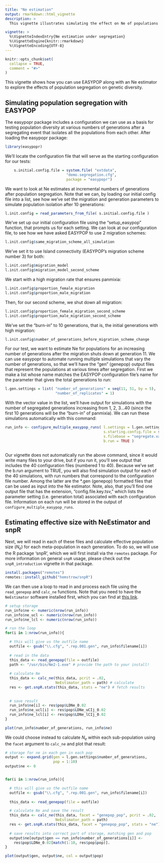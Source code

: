 ```yaml
---
title: "Ne estimation"
output: rmarkdown::html_vignette
description: >
  This vignette illustrates simulating the effect on Ne of populations isolated after panmixia.

vignette: >
  %\VignetteIndexEntry{Ne estimation under segregation}
  %\VignetteEngine{knitr::rmarkdown}
  %\VignetteEncoding{UTF-8}
---
```


```r
knitr::opts_chunk$set(
  collapse = TRUE,
  comment = "#>"
)
```

This vignette  shows how you can use EASYPOP along with an Ne estimator to explore the effects of population segregation on genetic diversity.

## Simulating population segregation with EASYPOP

The easypopr package includes a configuration we can use as a basis for testing population diversity at various numbers of generations after a segregating event that isolates all the populations from each other.  After loading the easypopr package:

```r
library(easypopr)
```
We'll locate the configuration file that will serve as the starting configuration for our tests:

```r

    s.initial.config.file = system.file( "extdata", 
                            "demo.segregation.cfg", 
                            package = "easypopr") 
```

We want to look at Ne estimates at incremental numbers of generations after population segregation.  Note that we can, by loading our initial config file into a list, see how we've set the migration and generation parameters to simulate population isolation after 10 generations:

```r

l.init.config = read_parameters_from_file( s.initial.config.file )
```

We've set up our initial configuration file using the "setup_easypop" function, that prompts us for each setting.  We can look at our configuration file, to see how we have asked EASYPOP to use 2 migration schemes:

```r

l.init.config$same_migration_scheme_all_simulation
```

We've set it to use Island connectivity (EASYPOP's migration scheme number 3) for both:

```r
l.init.config$migration_model
l.init.config$migration_model_second_scheme
```

We start with a high migration rate that ensures panmixia:

```r
l.init.config$proportion_female_migration
l.init.config$proportion_male_migration
```

Then, for our second scheme, we shut down all migration:

```r
l.init.config$proportion_female_migration_second_scheme
l.init.config$proportion_male_migration_second_scheme
```

We've set the "burn-in" to 10 generations, that is, the initial generations with high migration:

```r
l.init.config$number_of_generations_before_migration_scheme_change
```

For our test, we want to estimate Ne for populations for an increasing number of generations after the migration shuts down at generation 11.  We can use easypopr to automate running multiple simulations that vary the number of generations, so that we'll have the "gen" (genepop) output files that represent the populations at various times after segregation.  First we make a list whose name matches the EASYPOP configuration file's name for the parameter that gives the total generations to run:

```r

l.gen.settings = list( "number_of_generations" = seq(11, 51, by = 5),
                       "number_of_replicates" = 1)
```
With the vector value in the list, we'll have output for simulations with the number of segregated generations increasing from 1, 2, 3...40 (since the first 10 generations will be the "burn-in" of panmixia).  We can run these simulations automatically with this command:

```r

run_info <- configure_multiple_easypop_runs( l.settings = l.gen.settings,
                                             s.starting.config.file = s.initial.config.file,
                                             s.filebase = "segregate.vary.gens",
                                             b.run = TRUE )
                                 
```

Our vignette does not automatically run the above command, since it would write many files to your drive, but if you run it, you'll see output that includes the 40 configuration files (numbered 1 to 40).  Because we've set the b.run argument to TRUE, you will also find simulation output for each of the 40 simulations, with run numbers that correspond to the configuration file number.  Among the latter are the *.gen (genepop) formatted files that can be used as input into the Ne estimator.  Note, also, that you'll find one output file that has the extension, "config.file.key.tsv," which lists the parameter setting (i.e. generation total) associated with each configuration file. Information on each run will be stored in the output of `configure_multiple_easypop_runs`.

## Estimating effective size with NeEstimator and snpR

Next, we will read in each of these files and calculate effective population size ($N_e$) for each meta-population in each generation. To do so, we will use the R package 'snpR', which we will first install via the `remotes` package. For more information on general `snpR` usage, please check out the `snpR_introduction` vignette in that package.
```r
install.packages("remotes")
remotes::install_github("hemstrow/snpR")
```

We can then use a loop to read in and process each file using the `read_genepop` and `calc_ne` functions. Note that you need to have the `NeEstimator` software installed first, which you can find at [this link](https://www.molecularfisherieslaboratory.com.au/neestimator-software/).

```r
# setup storage
run_info$ne <- numeric(nrow(run_info))
run_info$ne_ucl <- numeric(nrow(run_info))
run_info$ne_lcl <- numeric(nrow(run_info))

# run the loop
for(i in 1:nrow(run_info)){

  # this will give us the outfile name
  outfile <- gsub("\\.cfg", ".rep.001.gen", run_info$filename[i])
  
  # read in the data
  this_data <- read_genepop(file = outfile)
  path <- "/usr/bin/Ne2-1.exe" # provide the path to your install!
  
  # calculate Ne
  this_data <- calc_ne(this_data, pcrit = .02,
                       NeEstimator_path = path) # calculate
  res <- get.snpR.stats(this_data, stats = "ne") # fetch results
  
  
  # save result
  run_info$ne[i] <- res$pop$LDNe_0.02
  run_info$ne_ucl[i] <- res$pop$LDNe_uCIj_0.02
  run_info$ne_lcl[i] <- res$pop$LDNe_lCIj_0.02
}

plot(run_info$number_of_generations, run_info$ne)

```

We could choose instead to calculate $N_e$ within each sub-population using the `facet` argument to `calc_ne` and plot that result:

```r

# storage for ne in each gen in each pop
output <- expand.grid(gen = l.gen.settings$number_of_generations,
                      pop = 1:10)
output$ne <- 0


for(i in 1:nrow(run_info)){

  # this will give us the outfile name
  outfile <- gsub("\\.cfg", ".rep.001.gen", run_info$filename[i])
  
  this_data <- read_genepop(file = outfile)

  # calculate Ne and save the result
  this_data <- calc_ne(this_data, facet = "genepop_pop", pcrit = .02,
                       NeEstimator_path = path) 
  res <- get.snpR.stats(this_data, facet = "genepop_pop", stats = "ne")
  
  # save results into correct part of storage, matching gen and pop
  output$ne[output$gen == run_info$number_of_generations[i]] <- 
    res$pop$LDNe_0.02[match(1:10, res$pop$pop)].
}

plot(output$gen, output$ne, col = output$pop)

```


